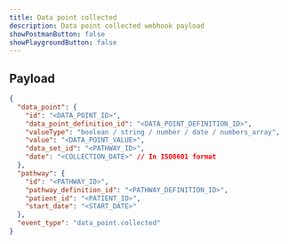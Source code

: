 ```yaml
---
title: Data point collected
description: Data point collected webhook payload
showPostmanButton: false
showPlaygroundButton: false
---
```


## Payload

```json
{
  "data_point": {
    "id": "<DATA_POINT_ID>",
    "data_point_definition_id": "<DATA_POINT_DEFINITION_ID>",
    "valueType": "boolean / string / number / date / numbers_array",
    "value": "<DATA_POINT_VALUE>",
    "data_set_id": "<PATHWAY_ID>",
    "date": "<COLLECTION_DATE>" // In ISO8601 format
  },
  "pathway": {
    "id": "<PATHWAY_ID>",
    "pathway_definition_id": "<PATHWAY_DEFINITION_ID>",
    "patient_id": "<PATIENT_ID>",
    "start_date": "<START_DATE>"
  },
  "event_type": "data_point.collected"
}
```
